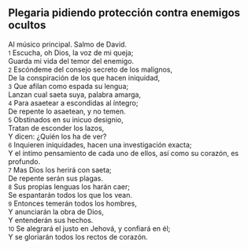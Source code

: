 == Plegaria pidiendo protección contra enemigos ocultos ==

Al músico principal. Salmo de David.<br>
{{anchor|1}} <small>1</small> Escucha, oh Dios, la voz de mi queja;<br>
Guarda mi vida del temor del enemigo.<br>
{{anchor|2}} <small>2</small> Escóndeme del consejo secreto de los malignos,<br>
De la conspiración de los que hacen iniquidad,<br>
{{anchor|3}} <small>3</small> Que afilan como espada su lengua;<br>
Lanzan cual saeta suya, palabra amarga,<br>
{{anchor|4}} <small>4</small> Para asaetear a escondidas al íntegro;<br>
De repente lo asaetean, y no temen.<br>
{{anchor|5}} <small>5</small> Obstinados en su inicuo designio,<br>
Tratan de esconder los lazos,<br>
Y dicen: ¿Quién los ha de ver?<br>
{{anchor|6}} <small>6</small> Inquieren iniquidades, hacen una investigación exacta;<br>
Y el íntimo pensamiento de cada uno de ellos, así como su corazón, es profundo.<br>
{{anchor|7}} <small>7</small> Mas Dios los herirá con saeta;<br>
De repente serán sus plagas.<br>
{{anchor|8}} <small>8</small> Sus propias lenguas los harán caer;<br>
Se espantarán todos los que los vean.<br>
{{anchor|9}} <small>9</small> Entonces temerán todos los hombres,<br>
Y anunciarán la obra de Dios,<br>
Y entenderán sus hechos.<br>
{{anchor|10}} <small>10</small> Se alegrará el justo en Jehová, y confiará en él;<br>
Y se gloriarán todos los rectos de corazón.<br>
